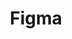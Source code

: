 ---
title: "Figma"
slug: "figma"
description: "Figma is a vector graphics editor and prototyping tool which is primarily web-based, with additional offline features enabled by desktop applications for macOS and Windows."
icon: "/stack/figma.svg"
iconAlt: "Figma"
tags:
  - "design"
  - "prototyping"
  - "collaboration"
heroImage: "@assets/stack/figma-hero.png"
heroImageAlt: "Figma"
url: "https://www.figma.com/"
publishDate: 2023-03-12
editDate: 2023-03-13
---